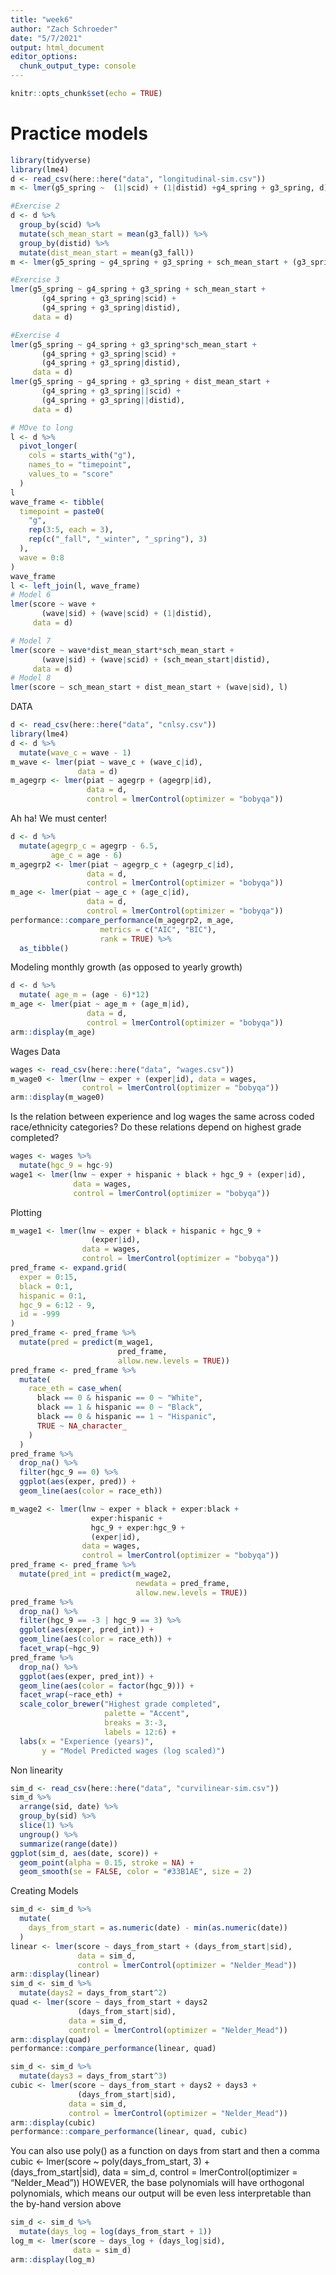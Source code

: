 ```yaml
---
title: "week6"
author: "Zach Schroeder"
date: "5/7/2021"
output: html_document
editor_options: 
  chunk_output_type: console
---
```


```r
knitr::opts_chunk$set(echo = TRUE)
```

# Practice models

```r
library(tidyverse)
library(lme4)
d <- read_csv(here::here("data", "longitudinal-sim.csv"))
m <- lmer(g5_spring ~  (1|scid) + (1|distid) +g4_spring + g3_spring, d)

#Exercise 2
d <- d %>% 
  group_by(scid) %>% 
  mutate(sch_mean_start = mean(g3_fall)) %>% 
  group_by(distid) %>% 
  mutate(dist_mean_start = mean(g3_fall))
m <- lmer(g5_spring ~ g4_spring + g3_spring + sch_mean_start + (g3_spring|scid) + (1|distid), d)

#Exercise 3
lmer(g5_spring ~ g4_spring + g3_spring + sch_mean_start + 
       (g4_spring + g3_spring|scid) + 
       (g4_spring + g3_spring|distid),
     data = d)

#Exercise 4
lmer(g5_spring ~ g4_spring + g3_spring*sch_mean_start + 
       (g4_spring + g3_spring|scid) + 
       (g4_spring + g3_spring|distid),
     data = d)
lmer(g5_spring ~ g4_spring + g3_spring + dist_mean_start + 
       (g4_spring + g3_spring||scid) + 
       (g4_spring + g3_spring||distid),
     data = d)

# MOve to long
l <- d %>% 
  pivot_longer(
    cols = starts_with("g"),
    names_to = "timepoint",
    values_to = "score"
  )
l
wave_frame <- tibble(
  timepoint = paste0(
    "g", 
    rep(3:5, each = 3), 
    rep(c("_fall", "_winter", "_spring"), 3)
  ),
  wave = 0:8
)
wave_frame
l <- left_join(l, wave_frame)
# Model 6
lmer(score ~ wave +
       (wave|sid) + (wave|scid) + (1|distid),
     data = d)

# Model 7
lmer(score ~ wave*dist_mean_start*sch_mean_start + 
       (wave|sid) + (wave|scid) + (sch_mean_start|distid),
     data = d)
# Model 8
lmer(score ~ sch_mean_start + dist_mean_start + (wave|sid), l)
```

DATA
```r
d <- read_csv(here::here("data", "cnlsy.csv"))
library(lme4)
d <- d %>% 
  mutate(wave_c = wave - 1)
m_wave <- lmer(piat ~ wave_c + (wave_c|id),
               data = d)
m_agegrp <- lmer(piat ~ agegrp + (agegrp|id),
                 data = d,
                 control = lmerControl(optimizer = "bobyqa"))
```

Ah ha! We must center!

```r
d <- d %>% 
  mutate(agegrp_c = agegrp - 6.5,
         age_c = age - 6)
m_agegrp2 <- lmer(piat ~ agegrp_c + (agegrp_c|id),
                 data = d,
                 control = lmerControl(optimizer = "bobyqa"))
m_age <- lmer(piat ~ age_c + (age_c|id),
                 data = d,
                 control = lmerControl(optimizer = "bobyqa"))
performance::compare_performance(m_agegrp2, m_age,
                    metrics = c("AIC", "BIC"),
                    rank = TRUE) %>% 
  as_tibble()
```

Modeling monthly growth (as opposed to yearly growth)

```r
d <- d %>% 
  mutate( age_m = (age - 6)*12)
m_age <- lmer(piat ~ age_m + (age_m|id),
                 data = d,
                 control = lmerControl(optimizer = "bobyqa"))
arm::display(m_age)
```

Wages Data

```r
wages <- read_csv(here::here("data", "wages.csv"))
m_wage0 <- lmer(lnw ~ exper + (exper|id), data = wages,
                control = lmerControl(optimizer = "bobyqa"))
arm::display(m_wage0)
```

Is the relation between experience and log wages the same across coded race/ethnicity categories? Do these relations depend on highest grade completed?

```r
wages <- wages %>% 
  mutate(hgc_9 = hgc-9)
wage1 <- lmer(lnw ~ exper + hispanic + black + hgc_9 + (exper|id), 
              data = wages,
              control = lmerControl(optimizer = "bobyqa"))
```

Plotting

```r
m_wage1 <- lmer(lnw ~ exper + black + hispanic + hgc_9 +
                  (exper|id),
                data = wages,
                control = lmerControl(optimizer = "bobyqa"))
pred_frame <- expand.grid(
  exper = 0:15,
  black = 0:1,
  hispanic = 0:1,
  hgc_9 = 6:12 - 9,
  id = -999
)
pred_frame <- pred_frame %>% 
  mutate(pred = predict(m_wage1, 
                        pred_frame, 
                        allow.new.levels = TRUE))
pred_frame <- pred_frame %>% 
  mutate(
    race_eth = case_when(
      black == 0 & hispanic == 0 ~ "White",
      black == 1 & hispanic == 0 ~ "Black",
      black == 0 & hispanic == 1 ~ "Hispanic",
      TRUE ~ NA_character_
    )
  )
pred_frame %>% 
  drop_na() %>% 
  filter(hgc_9 == 0) %>% 
  ggplot(aes(exper, pred)) +
  geom_line(aes(color = race_eth))

m_wage2 <- lmer(lnw ~ exper + black + exper:black +
                  exper:hispanic + 
                  hgc_9 + exper:hgc_9 +
                  (exper|id),
                data = wages,
                control = lmerControl(optimizer = "bobyqa"))
pred_frame <- pred_frame %>% 
  mutate(pred_int = predict(m_wage2, 
                            newdata = pred_frame, 
                            allow.new.levels = TRUE))
pred_frame %>% 
  drop_na() %>% 
  filter(hgc_9 == -3 | hgc_9 == 3) %>% 
  ggplot(aes(exper, pred_int)) +
  geom_line(aes(color = race_eth)) +
  facet_wrap(~hgc_9)
pred_frame %>% 
  drop_na() %>% 
  ggplot(aes(exper, pred_int)) +
  geom_line(aes(color = factor(hgc_9))) +
  facet_wrap(~race_eth) +
  scale_color_brewer("Highest grade completed", 
                     palette = "Accent", 
                     breaks = 3:-3,
                     labels = 12:6) +
  labs(x = "Experience (years)",
       y = "Model Predicted wages (log scaled)")
```

Non linearity

```r
sim_d <- read_csv(here::here("data", "curvilinear-sim.csv"))
sim_d %>% 
  arrange(sid, date) %>% 
  group_by(sid) %>% 
  slice(1) %>% 
  ungroup() %>% 
  summarize(range(date))
ggplot(sim_d, aes(date, score)) +
  geom_point(alpha = 0.15, stroke = NA) +
  geom_smooth(se = FALSE, color = "#33B1AE", size = 2)
```

Creating Models
```r
sim_d <- sim_d %>% 
  mutate(
    days_from_start = as.numeric(date) - min(as.numeric(date))
  )
linear <- lmer(score ~ days_from_start + (days_from_start|sid), 
               data = sim_d,
               control = lmerControl(optimizer = "Nelder_Mead"))
arm::display(linear)
sim_d <- sim_d %>% 
  mutate(days2 = days_from_start^2)
quad <- lmer(score ~ days_from_start + days2
               (days_from_start|sid), 
             data = sim_d,
             control = lmerControl(optimizer = "Nelder_Mead"))
arm::display(quad)
performance::compare_performance(linear, quad)

sim_d <- sim_d %>% 
  mutate(days3 = days_from_start^3)
cubic <- lmer(score ~ days_from_start + days2 + days3 + 
               (days_from_start|sid), 
             data = sim_d,
             control = lmerControl(optimizer = "Nelder_Mead"))
arm::display(cubic)
performance::compare_performance(linear, quad, cubic)
```

You can also use poly() as a function on days from start and then a comma
cubic <- lmer(score ~ poly(days_from_start, 3) +  
               (days_from_start|sid), 
             data = sim_d,
             control = lmerControl(optimizer = "Nelder_Mead"))
HOWEVER, the base polynomials will have orthogonal polynomials, which means our output will be even less interpretable than the by-hand version above

```r
sim_d <- sim_d %>% 
  mutate(days_log = log(days_from_start + 1))
log_m <- lmer(score ~ days_log + (days_log|sid), 
              data = sim_d)
arm::display(log_m)
```

